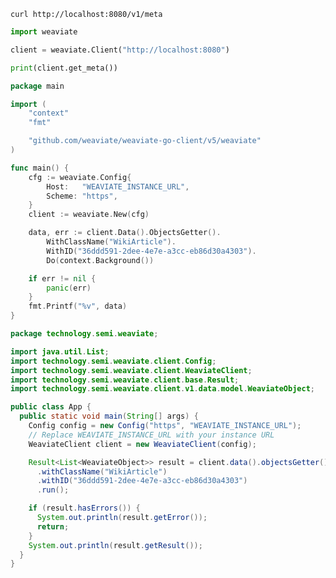 
<Tabs className="code" groupId="languages">
<TabItem value="rest" label="REST">

```shell
curl http://localhost:8080/v1/meta
```

</TabItem>
<TabItem value="py" label="Python">

```python
import weaviate

client = weaviate.Client("http://localhost:8080")

print(client.get_meta())
```

</TabItem>
<TabItem value="go" label="Go">

```go
package main

import (
    "context"
    "fmt"

    "github.com/weaviate/weaviate-go-client/v5/weaviate"
)

func main() {
    cfg := weaviate.Config{
        Host:   "WEAVIATE_INSTANCE_URL",
        Scheme: "https",
    }
    client := weaviate.New(cfg)

    data, err := client.Data().ObjectsGetter().
        WithClassName("WikiArticle").
        WithID("36ddd591-2dee-4e7e-a3cc-eb86d30a4303").
        Do(context.Background())

    if err != nil {
        panic(err)
    }
    fmt.Printf("%v", data)
}
```

</TabItem>
<TabItem value="java" label="Java">

```java
package technology.semi.weaviate;

import java.util.List;
import technology.semi.weaviate.client.Config;
import technology.semi.weaviate.client.WeaviateClient;
import technology.semi.weaviate.client.base.Result;
import technology.semi.weaviate.client.v1.data.model.WeaviateObject;

public class App {
  public static void main(String[] args) {
    Config config = new Config("https", "WEAVIATE_INSTANCE_URL");
    // Replace WEAVIATE_INSTANCE_URL with your instance URL
    WeaviateClient client = new WeaviateClient(config);

    Result<List<WeaviateObject>> result = client.data().objectsGetter()
      .withClassName("WikiArticle")
      .withID("36ddd591-2dee-4e7e-a3cc-eb86d30a4303")
      .run();

    if (result.hasErrors()) {
      System.out.println(result.getError());
      return;
    }
    System.out.println(result.getResult());
  }
}
```

</TabItem>
</Tabs>
